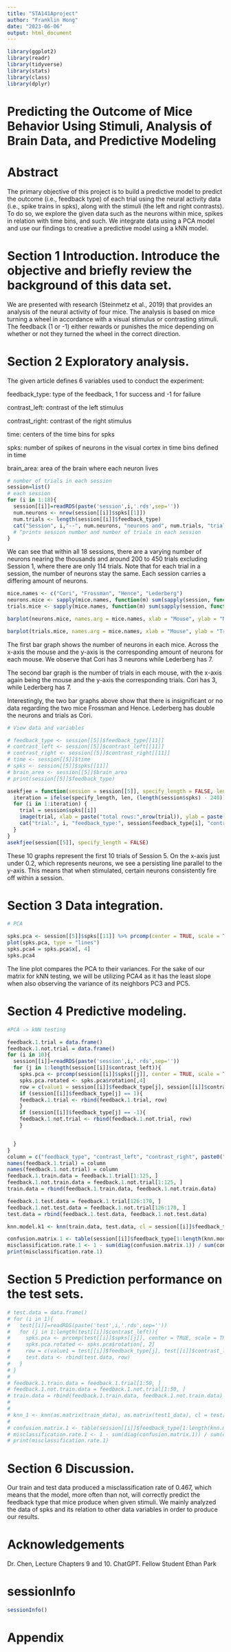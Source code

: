 ```yaml
---
title: "STA141Aproject"
author: "Franklin Hong"
date: "2023-06-06"
output: html_document
---
```



```r

library(ggplot2)
library(readr)
library(tidyverse)
library(stats)
library(class)
library(dplyr)

```

# Predicting the Outcome of Mice Behavior Using Stimuli, Analysis of Brain Data, and Predictive Modeling

# Abstract

The primary objective of this project is to build a predictive model to predict the outcome (i.e., feedback type) of each trial using the neural activity data (i.e., spike trains in spks), along with the stimuli (the left and right contrasts). To do so, we explore the given data such as the neurons within mice, spikes in relation with time bins, and such. We integrate data using a PCA model and use our findings to creative a predictive model using a kNN model.

# Section 1 Introduction. Introduce the objective and briefly review the background of this data set.

We are presented with research (Steinmetz et al., 2019) that provides an analysis of the neural activity of four mice. The analysis is based on mice turning a wheel in accordance with a visual stimulus or contrasting stimuli. The feedback (1 or -1) either rewards or punishes the mice depending on whether or not they turned the wheel in the correct direction.

# Section 2 Exploratory analysis.

The given article defines 6 variables used to conduct the experiment:

feedback_type: type of the feedback, 1 for success and -1 for failure

contrast_left: contrast of the left stimulus

contrast_right: contrast of the right stimulus

time: centers of the time bins for spks

spks: number of spikes of neurons in the visual cortex in time bins defined in time

brain_area: area of the brain where each neuron lives

```r
# number of trials in each session
session=list()
# each session
for (i in 1:18){
  session[[i]]=readRDS(paste('session',i,'.rds',sep=''))
  num.neurons <- nrow(session[[i]]$spks[[1]])
  num.trials <- length(session[[i]]$feedback_type)
  cat("Session", i,"--", num.neurons, "neurons and", num.trials, "trials.\n")
  # ^prints session number and number of trials in each session
}
```

We can see that within all 18 sessions, there are a varying number of neurons nearing the thousands and around 200 to 450 trials excluding Session 1, where there are only 114 trials. Note that for each trial in a session, the number of neurons stay the same. Each session carries a differing amount of neurons.

```r

mice.names <- c("Cori", "Frossman", "Hence", "Lederberg")
neurons.mice <- sapply(mice.names, function(m) sum(sapply(session, function(s) s$mouse_name == m)))
trials.mice <- sapply(mice.names, function(m) sum(sapply(session, function(s) s$mouse_name == m)))

barplot(neurons.mice, names.arg = mice.names, xlab = "Mouse", ylab = "Neurons", main = "Neurons in Mice")

barplot(trials.mice, names.arg = mice.names, xlab = "Mouse", ylab = "Trials", main = "Number of Trials in Mice")

```
The first bar graph shows the number of neurons in each mice. Across the x-axis the mouse and the y-axis is the corresponding amount of neurons for each mouse. We observe that Cori has 3 neurons while Lederberg has 7.

The second bar graph is the number of trials in each mouse, with the x-axis again being the mouse and the y-axis the corresponding trials. Cori has 3, while Lederberg has 7.

Interestingly, the two bar graphs above show that there is insignificant or no data regarding the two mice Frossman and Hence. Lederberg has double the neurons and trials as Cori.

```r
# View data and variables

# feedback_type <- session[[5]]$feedback_type[[11]]
# contrast_left <- session[[5]]$contrast_left[[11]]
# contrast_right <- session[[5]]$contrast_right[[11]]
# time <- session[[5]]$time
# spks <- session[[5]]$spks[[11]]
# brain_area <- session[[5]]$brain_area
# print(session[[5]]$feedback_type)
```



```r

asekfjee = function(session = session[[5]], specify_length = FALSE, len = 1) {
  iteration = ifelse(specify_length, len, (length(session$spks) - 240))
  for (i in 1:iteration) {
    trial = session$spks[[i]]
    image(trial, xlab = paste("total rows:",nrow(trial)), ylab = paste("total columns:", ncol(trial)))
    cat("trial:", i, "feedback_type:", session$feedback_type[i], "contrast_left:", session$contrast_left[i], "contrast_right:", session$contrast_right[i], "\n" )
  }
}
asekfjee(session[[5]], specify_length = FALSE)

```

These 10 graphs represent the first 10 trials of Session 5. On the x-axis just under 0.2, which represents neurons, we see a persisting line parallel to the y-axis. This means that when stimulated, certain neurons consistently fire off within a session.

# Section 3 Data integration.

```r
# PCA

spks.pca <- session[[5]]$spks[[11]] %>% prcomp(center = TRUE, scale = TRUE)
plot(spks.pca, type = "lines")
spks.pca4 = spks.pca$x[, 4]
spks.pca4
```

The line plot compares the PCA to their variances. For the sake of our matrix for kNN testing, we will be utilizing PCA4 as it has the least slope when also observing the variance of its neighbors PC3 and PC5.

# Section 4 Predictive modeling.

```r
#PCA -> kNN testing

feedback.1.trial = data.frame()
feedback.1.not.trial = data.frame()
for (i in 10){
  session[[i]]=readRDS(paste('session',i,'.rds',sep=''))
  for (j in 1:length(session[[i]]$contrast_left)){
    spks.pca <- prcomp(session[[i]]$spks[[j]], center = TRUE, scale = TRUE)
    spks.pca.rotated <- spks.pca$rotation[,4]
    row = c(value1 = session[[i]]$feedback_type[j], session[[i]]$contrast_left[j], session[[i]]$contrast_right[j], spks.pca.rotated)
    if (session[[i]]$feedback_type[j] == 1){
    feedback.1.trial <- rbind(feedback.1.trial, row)
    }
    if (session[[i]]$feedback_type[j] == -1){
    feedback.1.not.trial <- rbind(feedback.1.not.trial, row)
    }


  }
}
column = c("feedback_type", "contrast_left", "contrast_right", paste0("spks", 1:40))
names(feedback.1.trial) = column
names(feedback.1.not.trial) = column
feedback.1.train.data = feedback.1.trial[1:125, ]
feedback.1.not.train.data = feedback.1.not.trial[1:125, ]
train.data = rbind(feedback.1.train.data, feedback.1.not.train.data)

feedback.1.test.data = feedback.1.trial[126:170, ]
feedback.1.not.test.data = feedback.1.not.trial[126:170, ]
test.data = rbind(feedback.1.test.data, feedback.1.not.test.data)

knn.model.k1 <- knn(train.data, test.data, cl = session[[i]]$feedback_type[1:250], k = 1)

confusion.matrix.1 <- table(session[[i]]$feedback_type[1:length(knn.model.k1)], knn.model.k1)
misclassification.rate.1 <- 1 - sum(diag(confusion.matrix.1)) / sum(confusion.matrix.1)
print(misclassification.rate.1)
```


# Section 5 Prediction performance on the test sets.

```r

# test.data = data.frame()
# for (i in 1){
#   test[[i]]=readRDS(paste('test',i,'.rds',sep=''))
#   for (j in 1:length(test[[i]]$contrast_left)){
#     spks.pca <- prcomp(test[[i]]$spks[[j]], center = TRUE, scale = TRUE)
#     spks.pca.rotated <- spks.pca$rotation[, 2]
#     row = c(value1 = test[[i]]$feedback_type[j], test[[i]]$contrast_left[j], test[[i]]$contrast_right[j], spks.pca.rotated)
#     test.data <- rbind(test.data, row)
#   }
# }
# 
# feedback.1.train.data = feedback.1.trial[1:50, ]
# feedback.1.not.train.data = feedback.1.not.trial[1:50, ]
# train.data = rbind(feedback.1.train.data, feedback.1.not.train.data)
# 
# 
# knn_1 <- knn(as.matrix(train_data), as.matrix(test1_data), cl = test[[1]]$feedback_type[1:100], k = 1)
# 
# confusion.matrix.1 <- table(session[[i]]$feedback_type[1:length(knn.model.k1)], knn.model.k1)
# misclassification.rate.1 <- 1 - sum(diag(confusion.matrix.1)) / sum(confusion.matrix.1)
# print(misclassification.rate.1)


```

# Section 6 Discussion.

Our train and test data produced a misclassification rate of 0.467, which means that the model, more often than not, will correctly predict the feedback type that mice produce when given stimuli. We mainly analyzed the data of spks and its relation to other data variables in order to produce our results.

# Acknowledgements

Dr. Chen, Lecture Chapters 9 and 10. ChatGPT. Fellow Student Ethan Park

# sessionInfo

```r

sessionInfo()

```

# Appendix

```r
```